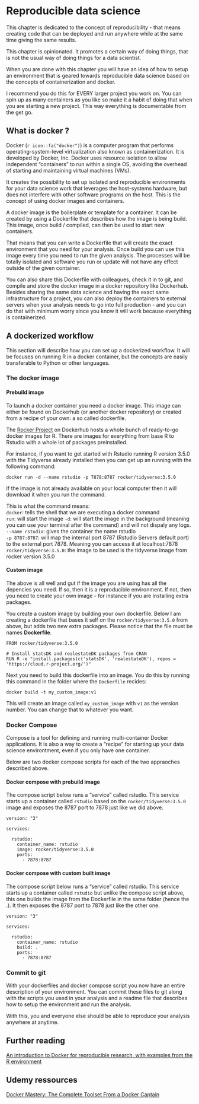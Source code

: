 # Reproducible data science

This chapter is dedicated to the concept of reproducibility - that means creating code that can be deployed and run anywhere while at the same time giving the same results.

This chapter is opinionated. It promotes a certain way of doing things, that is not the usual way of doing things for a data scientist. 

When you are done with this chapter you will have an idea of how to setup an environment that is geared towards reproducible data science based on the concepts of containerization and docker.

I recommend you do this for EVERY larger project you work on. You can spin up as many containers as you like so make it a habit of doing that when you are starting a new project. This way everything is documentable from the get go.

## What is docker ?
Docker (`r icon::fa("docker")`) is a computer program that performs operating-system-level virtualization also known as containerization. It is developed by Docker, Inc. Docker uses resource isolation to allow independent "containers" to run within a single OS, avoiding the overhead of starting and maintaining virtual machines (VMs).

It creates the possibility to set up isolated and reproducible environments for your data science work that leverages the host-systems hardware, but does not interfere with other software programs on the host. This is the concept of using docker images and containers.

A docker image is the boilerplate or template for a container. It can be created by using a Dockerfile that describes how the image is being build. This image, once build / compiled, can then be used to start new containers. 

That means that you can write a Dockerfile that will create the exact environment that you need for your analysis. Once build you can use this image every time you need to run the given analysis. The processes will be totally isolated and software you run or update will not have any effect outside of the given container.

You can also share this Dockerfile with colleagues, check it in to git, and compile and store the docker image in a docker repository like Dockerhub. Besides sharing the same data science and having the exact same infrastructure for a project, you can also deploy the containers to external servers when your analysis needs to go into full production -  and you can do that with minimum worry since you know it will work because everything is containerized.

## A dockerized workflow
This section will describe how you can set up a dockerized workflow. It will be focuses on running R in a docker container, but the concepts are easily transferable to Python or other languages.

### The docker image

#### Prebuild image

To launch a docker container you need a docker image. This image can either be found on Dockerhub (or another docker repository) or created from a recipe of your own: a so called dockerfile.

The [Rocker Project](https://hub.docker.com/u/rocker/) on Dockerhub hosts a whole bunch of ready-to-go docker images for R. There are images for everything from base R to Rstudio with a whole lot of packages preinstalled.

For instance, if you want to get started with Rstudio running R version 3.5.0 with the Tidyverse already installed then you can get up an running with the following command:

```
docker run -d --name rstudio -p 7878:8787 rocker/tidyverse:3.5.0
```

If the image is not already available on your local computer then it will download it when you run the command.

This is what the command means:    
`docker`: tells the shell that we are executing a docker command     
`run`: will start the image
`-d`: will start the image in the background (meaning you can use your terminal after the command) and will not dispaly any logs.     
`--name rstudio`: gives the container the name rstudio      
`-p 8787:8787`: will map the internal port 8787 (Rstudio Servers default port) to the external port 7878. Meaning you can access it at localhost:7878     
`rocker/tidyverse:3.5.0`: the image to be used is the tidyverse image from rocker version 3.5.0

#### Custom image
The above is all well and gut if the image you are using has all the depencies you need. If so, then it is a reproducible environment. If not, then you need to create your own image - for instance if you are installing extra packages.

You create a custom image by building your own dockerfile. Below I am creating a dockerfile that bases it self on the `rocker/tidyverse:3.5.0` from above, but adds two new extra packages. Please notice that the file must be names **Dockerfile**.

```
FROM rocker/tidyverse:3.5.0

# Install statsDK and realestateDK packages from CRAN
RUN R -e "install.packages(c('statsDK', 'realestateDK'), repos = 'https://cloud.r-project.org/')"
```

Next you need to build this dockerfile into an image. You do this by running this command in the folder where the `Dockerfile` recides:

```
docker build -t my_custom_image:v1
```

This will create an image called `my_custom_image` with `v1` as the version number. You can change that to whatever you want.

### Docker Compose
Compose is a tool for defining and running multi-container Docker applications. It is also a way to create a "recipe" for starting up your data science environtment, even if you only have one container. 

Below are two docker compose scripts for each of the two appraoches described above.

#### Docker compose with prebuild image

The compose script below runs a "service" called rstudio. This service starts up a container called `rstudio` based on the `rocker/tidyverse:3.5.0` image and exposes the 8787 port to 7878 just like we did above.
```
version: "3"

services:

  rstudio:
    container_name: rstudio
    image: rocker/tidyverse:3.5.0
    ports:
      - 7878:8787
```

#### Docker compose with custom built image

The compose script below runs a "service" called rstudio. This service starts up a container called `rstudio` but unlike the compose script above, this one builds the image from the Dockerfile in the same folder (hence the .). It then exposes the 8787 port to 7878 just like the other one.

```
version: "3"

services:

  rstudio:
    container_name: rstudio
    build: .
    ports:
      - 7878:8787
```

### Commit to git
With your dockerfiles and docker compose script you now have an entire description of your environment. You can commit these files to git along with the scripts you used in your analysis and a readme file that describes how to setup the environment and run the analysis.

With this, you and everyone else should be able to reproduce your analysis anywhere at anytime.

## Further reading
[An introduction to Docker for reproducible research, with examples from the R environment](https://arxiv.org/abs/1410.0846)

## Udemy ressources
[Docker Mastery: The Complete Toolset From a Docker Captain](https://teradatalearning.udemy.com/docker-mastery/)
